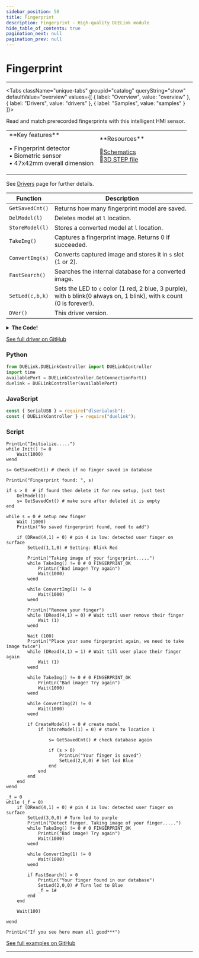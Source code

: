```yaml
---
sidebar_position: 50
title: Fingerprint
description: Fingerprint - High-quality DUELink module
hide_table_of_contents: true
pagination_next: null
pagination_prev: null
---
```



# Fingerprint

<ImageSection 
  product="hifingerprint-b"
  tagline="Biometric Fingerprint Detector"
/>

---

<Tabs className="unique-tabs" groupid="catalog" queryString="show" defaultValue="overview"
  values={[
    {
        label: "Overview",
        value: "overview"
    },
    {
        label: "Drivers",
        value: "drivers"
    },
    {
        label: "Samples",
        value: "samples"
    }
]}>

<TabItem value="overview">

Read and match prerecorded fingerprints with this intelligent HMI sensor.

<table><td width='50%'>
**Key features**

• Fingerprint detector<br/>
• Biometric sensor<br/>
• 47x42mm overall dimension<br/>

</td><td width='50%'>
**Resources**
 
📄<a href="/sch/gdl-hifingerprint-b.pdf" download>Schematics</a><br/>
🔩<a href="/3d/gdl-hifingerprint-b.step" download>3D STEP file</a><br/>
</td></table>

</TabItem>

<TabItem value="drivers">

See [Drivers](/docs/engine/drivers) page for further details.

| Function | Description |
|----------|-------------|
| `GetSavedCnt()` | Returns how many fingerprint model are saved. |
| `DelModel(l)` | Deletes model at `l` location. |
| `StoreModel(l)` | Stores a converted model at `l` location. |
| `TakeImg()` | Captures a fingerprint image. Returns 0 if succeeded. |
| `ConvertImg(s)` | Converts captured image and stores it in `s` slot (1 or 2). |
| `FastSearch()` | Searches the internal database for a converted image. |
| `SetLed(c,b,k)` | Sets the LED to `c` color (1 red, 2 blue, 3 purple), with `b` blink(0 always on, 1 blink), with `k` count (0 is forever!). |
| `DVer()` | This driver version. |
<details>
<summary><strong>The Code!</strong></summary>

**Fingerprint Driver**

```batch
##### Fingerprint Driver #####

fn DVer()
    return 1.0
fend

# Note: First initialize will check at 9600, if response is invalid then switch to 57600 and send a command to switch to 9600.
# Once Fingerprint is setup 9600, it is default become 9600 even after reset.

Alias(add=b0,data=b1)

_s = 0xEF01
_t = 0
_l = 0
_w = 4
dim b0[4] = [0xFF,0xFF,0xFF,0xFF]
dim b1[64]
 
fn SerWrite(d,s) 
    if s=16
        SerWr((d>>8) & 0xFF)
    end
    
    SerWr((d>>0) & 0xFF)
fend

fn WritePkg()
    Wait(100)
    SerDisc()
    
    SerWrite(_s,16)
    
    SerWrite(add[0],8)
    SerWrite(add[1],8)
    SerWrite(add[2],8)
    SerWrite(add[3],8)
    
    SerWrite(_t,8)
    
    l = _l + 2
    
    SerWrite(l,16)
    
    k = (l >> 8) + (l & 0xFF) + _t
    
    for i=0 to _l
        SerWrite(data[i],8)
        k = k + data[i]
    next
     
    SerWrite(k,16) 
fend

fn ReadPkg()
    b = 0
    i = 0
    t = 0
    #PrintLn("Parse package") 
    while SerB2R() < 8
        Wait(8 * 2) # 9600 timing ~1ms x 8 x2 for sure
        t = t + 1
        
        if (t > 1000 / (8 * 2))
            return 0xFF #FINGERPRINT_TIMEOUT
        end
    wend
    
    t = 0 # reset timeout
    
    while 1
        if SerB2R() > 0
            b = SerRd()
            t = 0 # reset timeout when we have valid byte received
            
            if (i = 0) # start code high bits
                if b != (0xEF01 >> 8)
                    continue
                end
                
                _s = b << 8
            end
            
            if (i = 1)  # start code low bits
                _s = _s | b 
                
                if (_s != 0xEF01)
                    return 0xFE #FINGERPRINT_BADPACKET
                end
            end
            
            if (i >1 && i <6) # address
                add[i -2] = b
            end
            
            if i = 6
                _t = b # type
            end
            
            if i = 7 # length high bits
                _l = b << 8 
            end
            
            if i = 8 # length low bits
                _l = _l | b 
            end
            
            if i >=9 # actual data from byte 9th
                data[i-9] = b
                
                if i - 8 = _l
                    return 0 #FINGERPRINT_OK
                end
            end
            
            i = i + 1
            
            if (i + 9 > 64) # max package 64 
                return 0xFE # FINGERPRINT_BADPACKET
            end
        else
            Wait(1)
            t = t + 1
            if (t > 1000)
                return 0xFF #FINGERPRINT_TIMEOUT
            end
        end
        
        Wait(1)
    wend
    
    return 0xFE # FINGERPRINT_BADPACKET 
fend 

fn TransRecPkg(b2,p) #Transmit and Receive then Parse pakage to type, length, data, error code, p: 1: parse, 0: just send
    #CreatePkg(0x1,len(b2),b2 ) # 0x1 is FINGERPRINT_COMMANDPACKET, it is always
    
    _s = 0xEF01 # alway SCODE   
    _t = 0x1
    _l = len(b2)
    
    MemCpy(data,0, b2,0,_l)
    
    
    WritePkg()
    
    
    if (p = 0)        
        return 0
    end
    
    r = ReadPkg()
    
    if r != 0
        return 0x01 #FINGERPRINT_PACKETRECIEVEERR
    end
    
    if _t != 0x7 #FINGERPRINT_ACKPACKET
        return 0x01 #FINGERPRINT_PACKETRECIEVEERR
    end
    
    return data[0]
fend

fn GetSavedCnt() # return how many fingers saved
    r = TransRecPkg([0x1D],1) #0x1D FINGERPRINT_TEMPLATECOUNT
    c = 0
    if r = 0
        c = (data[1] << 8) | (data[2] << 0)
    end
    
    return c
fend

fn TakeImg() # scan finger
    return TransRecPkg([0x01],1) #0x01 FINGERPRINT_GETIMAGE
fend

fn ConvertImg(s) # s is slot
    return TransRecPkg([0x02,s],1) #0x02 FINGERPRINT_IMAGE2TZ
fend

fn FastSearch()
    return TransRecPkg([0x04,0x01, 0x00, 0x00, 0x00, 0xA3],1) #0x04 FINGERPRINT_HISPEEDSEARCH
fend

fn CreateModel() 
    return TransRecPkg([0x05],1) #0x05 FINGERPRINT_REGMODEL
fend

fn StoreModel(l) # l location
    return TransRecPkg([0x06, 0x01, (l >> 8), (l & 0xFF)],1) #0x06 FINGERPRINT_STORE
fend

fn DelModel(l) # l location
    return TransRecPkg([0x0C, (l >> 8), (l & 0xFF), 0x00, 0x01],1) #0x0C FINGERPRINT_DELETE
fend

fn SetLed(c,b,k) 
    # c color: 1: red, 2 blue, 3 purple
    # b blink: 0: stay on. 1: blink
    # k blink count: 10: blink 10 times. 0: infinitive. when b= 0 (always on) then blinkcount ignored.
    
    if b = 0 # led is always on
        TransRecPkg([0x35,0x3,1,c,0],1)
    else
        TransRecPkg([0x35,0x2,100,c,k],1)
    end
    
fend

fn DetectBrd() # this for incase default setup from manufacture is 57600 then it set device to 9600 automatically
    SerCfg(9600, 1024)
    
    b = 0
    data[24] = 0
    data[25] = 0
    
    r = TransRecPkg([0xf],1) # read current baurate
    
    
    if r!=0 
        PrintLn("Switch to 9600: ", ", r = ", r)
        #switch to default 57600
        SerCfg(57600, 1024)
        
        # Send cmd for 9600
        TransRecPkg([0x0E, 0x4, 1],0) # #0x0E FINGERPRINT_WRITE_REG,  0x4:FINGERPRINT_BAUD_REG_ADDR 1: 9600
        
        #Wait 1 second for new baudrate applied            
        Wait(1000)
        
        # From now fingerprint is 9600, even after reset so next time b = 1, no need to switch back 57600 again
        reset(0)
        
    end
fend

fn Init()  
    
     DetectBrd()
    
    #SerCfg(57600, 1024)
    Wait(1000)
    
    # reset command
    r = TransRecPkg([0x3D],1)
    
    if r != 0 # 0 FINGERPRINT_OK
        PrintLn("Failed to communicate to fingerprint - no response")
        return -1
    end
    
    # Wait for 0x55 sync
    t =0 #TIMEOUT
    while SerB2R() = 0
        Wait(1)
        t = t +1
        if (t > 1000)
            PrintLn("Failed to reset fingerprint - no response")
            return -2
        end
    wend
    
    b = SerRd()
    if b != 0x55
        PrintLn("Failed to sync fingerprint - no sync:", b)
        return -3
    end
    
    
    # sync OK - ready
    PrintLn("Ready")
    return 0 # 0 FINGERPRINT_OK 
fend

####################

```

</details>

[See full driver on GitHub](https://github.com/ghi-electronics/duelink-website/tree/main/static/code/drivers)

</TabItem>

<TabItem value="samples">

### Python

```python
from DUELink.DUELinkController import DUELinkController
import time
availablePort = DUELinkController.GetConnectionPort()
duelink = DUELinkController(availablePort)
```

### JavaScript

```javascript
const { SerialUSB } = require("dlserialusb");
const { DUELinkController } = require("duelink");
```

### Script

```batch
PrintLn("Initialize.....")
while Init() != 0
    Wait(1000)
wend

s= GetSavedCnt() # check if no finger saved in database

PrintLn("Fingerprint found: ", s)

if s > 0  # if found then delete it for new setup, just test
    DelModel(1)
    s= GetSavedCnt() # make sure after deleted it is empty
end

while s = 0 # setup new finger
    Wait (1000)
    PrintLn("No saved fingerprint found, need to add")
    
    if (DRead(4,1) = 0) # pin 4 is low: detected user finger on surface
        SetLed(1,1,0) # Setting: Blink Red
        
        PrintLn("Taking image of your fingerprint.....")
        while TakeImg() != 0 # 0 FINGERPRINT_OK 
            PrintLn("Bad image! Try again") 
            Wait(1000)
        wend

        while ConvertImg(1) != 0
            Wait(1000)
        wend
        
        PrintLn("Remove your finger")
        while (DRead(4,1) = 0) # Wait till user remove their finger
            Wait (1)
        wend
        
        Wait (100)
        PrintLn("Place your same fingerprint again, we need to take image twice")
        while (DRead(4,1) = 1) # Wait till user place their finger again
            Wait (1)
        wend
        
        while TakeImg() != 0 # 0 FINGERPRINT_OK 
            PrintLn("Bad image! Try again") 
            Wait(1000)
        wend
        
        while ConvertImg(2) != 0
            Wait(1000)
        wend
        
        if CreateModel() = 0 # create model
            if (StoreModel(1) = 0) # store to location 1

                s= GetSavedCnt() # check database again
                
                if (s > 0) 
                    PrintLn("Your finger is saved")
                    SetLed(2,0,0) # Set led Blue
                end
            end
        end
    end
wend

_f = 0
while (_f = 0)    
    if (DRead(4,1) = 0) # pin 4 is low: detected user finger on surface
        SetLed(3,0,0) # Turn led to purple
        PrintLn("Detect finger. Taking image of your finger.....")
        while TakeImg() != 0 # 0 FINGERPRINT_OK 
            PrintLn("Bad image! Try again") 
            Wait(1000)
        wend
        
        while ConvertImg(1) != 0
            Wait(1000)
        wend
        
        if FastSearch() = 0
            PrintLn("Your finger found in our database") 
            SetLed(2,0,0) # Turn led to Blue
            _f = 1# 
        end
    end
    
    Wait(100)
    
wend

PrintLn("If you see here mean all good***") 

```

[See full examples on GitHub](https://github.com/ghi-electronics/duelink-website/tree/main/static/code/samples)

</TabItem>

</Tabs>

---

<OrderSection
    product="DUELink Fingerprint"
    partnumber="GDL-HIFINGERPRINT-B"
    price="$0.00"
/>
